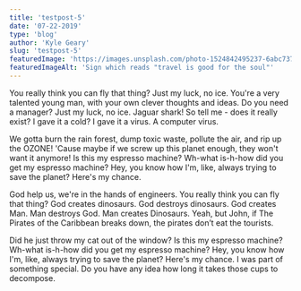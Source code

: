 ```yaml
---
title: 'testpost-5'
date: '07-22-2019'
type: 'blog'
author: 'Kyle Geary'
slug: 'testpost-5'
featuredImage: 'https://images.unsplash.com/photo-1524842495237-6abc737eae1f?ixlib=rb-1.2.1&auto=format&fit=crop&w=1285&q=80'
featuredImageAlt: 'Sign which reads "travel is good for the soul"'
---
```


You really think you can fly that thing? Just my luck, no ice. You're a very talented young man, with your own clever thoughts and ideas. Do you need a manager? Just my luck, no ice. Jaguar shark! So tell me - does it really exist? I gave it a cold? I gave it a virus. A computer virus.

We gotta burn the rain forest, dump toxic waste, pollute the air, and rip up the OZONE! 'Cause maybe if we screw up this planet enough, they won't want it anymore! Is this my espresso machine? Wh-what is-h-how did you get my espresso machine? Hey, you know how I'm, like, always trying to save the planet? Here's my chance.

God help us, we're in the hands of engineers. You really think you can fly that thing? God creates dinosaurs. God destroys dinosaurs. God creates Man. Man destroys God. Man creates Dinosaurs. Yeah, but John, if The Pirates of the Caribbean breaks down, the pirates don’t eat the tourists.

Did he just throw my cat out of the window? Is this my espresso machine? Wh-what is-h-how did you get my espresso machine? Hey, you know how I'm, like, always trying to save the planet? Here's my chance. I was part of something special. Do you have any idea how long it takes those cups to decompose.
